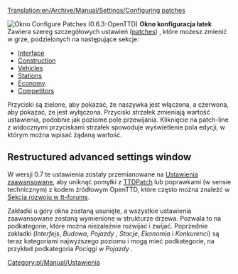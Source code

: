 [[Translation:en/Archive/Manual/Settings/Configuring patches]]

<!--{{Historic|Information on this page applies '''since 0.3.0 to 0.6.3'''.
:*for '''0.7.0 and later''' - See [[Advanced Settings]] for information of how to change settings.
:*for '''0.2.0 and 0.2.1''' - See [[Configuring patches in 0.2.0]].}}-->
{{pl/Historyczne|Informacje na tej stronie dotyczą '''od 0.3.0 do 0.6.3'''.
:*dla '''0.7.0 i późniejsze''' - Zobacz [[pl/Archive/Manual/Settings/Zaawansowane ustawienia|Advanced Settings]] , aby dowiedzieć się, jak zmienić ustawienia.
:*dla '''0.2.0 i 0.2.1''' - Zobacz [[en/Archive/Manual/Settings/Configuring patches in 0.2.0]].}}

[[File:en/Archive/Manual/Settings/0.6.0 configurepatches interface.png|right|frame|Okno <span title="Skonfiguruj poprawki">''Configure Patches''</span> (0.6.3-OpenTTD)]]
<span title='configure patches window'>'''Okno konfiguracja łatek'''</span> Zawiera szereg szczegółowych ustawień  ([[pl/Community/Patches/Patches|patches]]) , które możesz zmienić w grze, podzielonych na następujące sekcje:

*[[en/Archive/Manual/Settings/Configuring patches/Interface|Interface]]
*[[en/Archive/Manual/Settings/Configuring patches/Construction|Construction]]
*[[en/Archive/Manual/Settings/Configuring patches/Vehicles|Vehicles]]
*[[en/Archive/Manual/Settings/Configuring patches/Stations|Stations]]
*[[en/Archive/Manual/Settings/Configuring patches/Economy|Economy]]
*[[en/Archive/Manual/Settings/Configuring patches/Competitors|Competitors]]

Przyciski są zielone, aby pokazać, że naszywka jest włączona, a czerwona, aby pokazać, że jest wyłączona. Przyciski strzałek zmieniają wartość ustawienia, podobnie jak poziome pole przewijania. Kliknięcie na patch-line z widocznymi przyciskami strzałek spowoduje wyświetlenie pola edycji, w którym można wpisać żądaną wartość.

{{en/-}}

== Restructured advanced settings window ==
W wersji 0.7 te ustawienia zostały przemianowane na [[pl/Archive/Manual/Settings/Zaawansowane ustawienia|Ustawienia zaawansowane]], aby uniknąć pomyłki z [[pl/Archive/OpenTTD/TTDPatch|TTDPatch]] lub poprawkami (w sensie technicznym) z kodem źródłowym OpenTTD, które często można znaleźć w [http://www.tt-forums.net/viewforum.php?f=33 Sekcja rozwoju w tt-forums].

Zakładki u góry okna zostaną usunięte, a wszystkie ustawienia zaawansowane zostaną wymienione w strukturze drzewa. Pozwala to na podkategorie, które można niezależnie rozwijać i zwijać. Poprzednie zakładki (''Interfejs'', <span title=Construction>''Budowa''</span>, ''Pojazdy'' , ''Stacje'', ''Ekonomia'' i ''Konkurenci'') są teraz kategoriami najwyższego poziomu i mogą mieć podkategorie, na przykład podkategoria  ''Pociągi'' w ''Pojazdy'' .

<!--{{Feature_period|Old|0.6}}-->{{pl/Zgodne zakresy|Old|0.6}}

<!--[[Category:Settings & Preferences]]-->[[Category:pl/Manual/Ustawienia]]